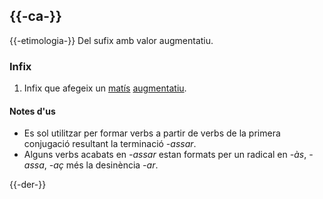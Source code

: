 == {{-ca-}} ==
{{ca-pron|/as/}}
{{-etimologia-}} Del sufix {{m|ca|-às}} amb valor augmentatiu.

=== Infix ===
{{entrada|ca|infix|lema=-ass-}}

# Infix que afegeix un [[matís]] [[augmentatiu]].

==== Notes d'us ====
* Es sol utilitzar per formar verbs a partir de verbs de la primera conjugació resultant la terminació ''-assar''.
* Alguns verbs acabats en ''-assar'' estan formats per un radical en ''-às'', ''-assa'', ''-aç'' més la desinència ''-ar''.

{{-der-}}
{{vegeu-der-afix|ca}}
